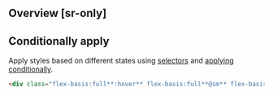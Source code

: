 ## Overview [sr-only]
<Overview/>

## Conditionally apply
Apply styles based on different states using [selectors](/guide/state-selectors) and [applying conditionally](/guide/applying-conditionally).
```html
<div class="flex-basis:full**:hover** flex-basis:full**@sm** flex-basis:full**@dark** flex-basis:full**@print**">…</div>
```

